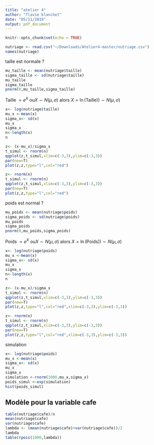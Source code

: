 ```yaml
---
title: "atelier 4"
author: "flavie blanchet"
date: "05/11/2019"
output: pdf_document
---
```


```r
knitr::opts_chunk$set(echo = TRUE)
```

```r
nutriage <- read.csv("~/Downloads/Atelier4-master/nutriage.csv")
names(nutriage)
```

taille est normale ?

```r
mu_taille <- mean(nutriage$taille)
sigma_taille <- sd(nutriage$taille)
mu_taille
sigma_taille
pnorm(0,mu_taille,sigma_taille)
```
Taille $=e^X$ ou$X\sim N(\mu,\sigma)$ alors $X= \ln(\text{Taille})) \sim N(\mu,\sigma)$

```r
x<- log(nutriage$taille)
mu_x <-mean(x)
sigma_x<- sd(x)
mu_x
sigma_x
n<-length(x)
n
```
```r
z<- (x-mu_x)/sigma_x
t_simul <- rnorm(n)
qqplot(z,t_simul,xlim=c(-3,3),ylim=c(-3,3))
par(new=T)
plot(z,z,type="l",col="red")
```
```r
z<- rnorm(n)
t_simul <- rnorm(n)
qqplot(z,t_simul,xlim=c(-3,3),ylim=c(-3,3))
par(new=T)
plot(z,z,type="l",col="red")
```


poids est normal ?

```r
mu_poids <- mean(nutriage$poids)
sigma_poids <- sd(nutriage$poids)
mu_poids
sigma_poids
pnorm(0,mu_poids,sigma_poids)
```

Poids $=e^X$ ou$X\sim N(\mu,\sigma)$ alors $X= \ln(\text{Poids})) \sim N(\mu,\sigma)$

```r
x<- log(nutriage$poids)
mu_x <-mean(x)
sigma_x<- sd(x)
mu_x
sigma_x
n<-length(x)
n
```

```r
z<- (x-mu_x)/sigma_x
t_simul <- rnorm(n)
qqplot(z,t_simul,xlim=c(-3,3),ylim=c(-3,3))
par(new=T)
plot(z,z,type="l",col="red",xlim=c(-3,3),ylim=c(-3,3))
```

```r
z<- rnorm(n)
t_simul <- rnorm(n)
qqplot(z,t_simul,xlim=c(-3,3),ylim=c(-3,3))
par(new=T)
plot(z,z,type="l",col="red",xlim=c(-3,3),ylim=c(-3,3))
```
simulation

```r
x<- log(nutriage$poids)
mu_x <-mean(x)
sigma_x<- sd(x)
mu_x
sigma_x
simulation <-rnorm(1000,mu_x,sigma_x)
poids_simul <-exp(simulation)
hist(poids_simul)
```

## Modèle pour la variable cafe

```r
table(nutriage$cafe)/n
mean(nutriage$cafe)
var(nutriage$cafe)
lambda <- (mean(nutriage$cafe)+var(nutriage$cafe))/2
lambda
table(rpois(1000,lambda))
```



